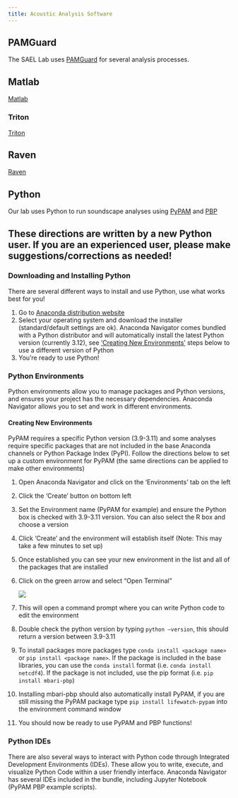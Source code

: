 ```yaml
---
title: Acoustic Analysis Software 
---
```


## PAMGuard

The SAEL Lab uses [PAMGuard](https://www.pamguard.org/) for several analysis processes.

## Matlab

[Matlab](https://www.mathworks.com/help/install/ug/install-products-with-internet-connection.html)

### Triton

[Triton](https://github.com/MarineBioAcousticsRC/Triton)

## Raven

[Raven](https://www.ravensoundsoftware.com/software/raven-pro/)

## Python

Our lab uses Python to run soundscape analyses using [PyPAM](https://github.com/lifewatch/pypam) and [PBP](https://github.com/mbari-org/pbp)

::: callout-note
## These directions are written by a new Python user. If you are an experienced user, please make suggestions/corrections as needed!
:::

### Downloading and Installing Python

There are several different ways to install and use Python, use what works best for you!

1.  Go to [Anaconda distribution website](https://www.anaconda.com/download/success)
2.  Select your operating system and download the installer (standard/default settings are ok). Anaconda Navigator comes bundled with a Python distributor and will automatically install the latest Python version (currently 3.12), see ['Creating New Environments'](https://sael-swfsc.github.io/SAEL-lab-manual/content/Acoustic-Analysis-software.html#creating-new-environments) steps below to use a different version of Python
3.  You're ready to use Python!

### Python Environments

Python environments allow you to manage packages and Python versions, and ensures your project has the necessary dependencies. Anaconda Navigator allows you to set and work in different environments.

#### Creating New Environments

PyPAM requires a specific Python version (3.9-3.11) and some analyses require specific packages that are not included in the base Anaconda channels or Python Package Index (PyPI). Follow the directions below to set up a custom environment for PyPAM (the same directions can be applied to make other environments)

1.  Open Anaconda Navigator and click on the 'Environments' tab on the left

2.  Click the 'Create' button on bottom left

3.  Set the Environment name (PyPAM for example) and ensure the Python box is checked with 3.9-3.11 version. You can also select the R box and choose a version

4.  Click 'Create' and the environment will establish itself (Note: This may take a few minutes to set up)

5.  Once established you can see your new environment in the list and all of the packages that are installed

6.  Click on the green arrow and select "Open Terminal"

    ![](images/AnacondaTerminal.jpg)

7.  This will open a command prompt where you can write Python code to edit the environment

8.  Double check the python version by typing `python –version`, this should return a version between 3.9-3.11

9.  To install packages more packages type `conda install <package name>` or `pip install <package name>`. If the package is included in the base libraries, you can use the `conda install` format (i.e. `conda install netcdf4`). If the package is not included, use the pip format (i.e. `pip install mbari-pbp`)

10. Installing mbari-pbp should also automatically install PyPAM, if you are still missing the PyPAM package type `pip install lifewatch-pypam` into the environment command window

11.  You should now be ready to use PyPAM and PBP functions!

### Python IDEs

There are also several ways to interact with Python code through Integrated Development Environments (IDEs). These allow you to write, execute, and visualize Python Code within a user friendly interface. Anaconda Navigator has several IDEs included in the bundle, including Jupyter Notebook (PyPAM PBP example scripts).
